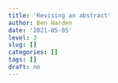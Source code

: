 ```yaml
---
title: 'Revising an abstract'
author: Ben Harden
date: '2021-05-05'
level: 3
slug: []
categories: []
tags: []
draft: no
---
```

